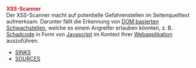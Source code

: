 '''<span style="color:#c31622">XSS-Scanner<span>'''
<br>

Der XSS-Scanner macht auf potentielle Gefahrenstellen im Seitenquelltext aufmerksam. Darunter fällt die Erkennung von [[Cross-Site Scripting|DOM basierten Schwachstellen]], welche es einem Angreifer erlauben könnten, z. B. [[Malware|Schadcode]] in Form von [[Javascript]] im Kontext Ihrer [[Webanwendung|Webapplikation]] auszuführen.<br>

*[[DOMXSS-Schwachstelle/DE|SINKS]]<br>
*[[Schadcode-Ueber-Fremde-Quellen/DE|SOURCES]]
